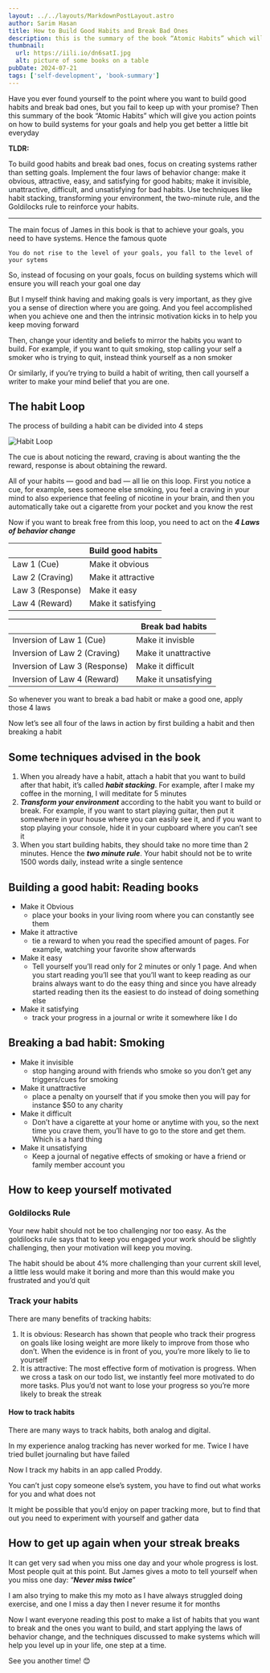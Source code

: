 ```yaml
---
layout: ../../layouts/MarkdownPostLayout.astro
author: Sarim Hasan
title: How to Build Good Habits and Break Bad Ones
description: this is the summary of the book “Atomic Habits” which will help you understand how habits work and give you action points on how to build systems for your goals and help you get better a little bit everyday
thumbnail:
  url: https://iili.io/dn6satI.jpg
  alt: picture of some books on a table
pubDate: 2024-07-21
tags: ['self-development', 'book-summary']
---
```



Have you ever found yourself to the point where you want to build good habits and break bad ones, but you fail to keep up with your promise? Then this summary of the book “Atomic Habits” which will give you action points on how to build systems for your goals and help you get better a little bit everyday

**TLDR:**

To build good habits and break bad ones, focus on creating systems rather than setting goals. Implement the four laws of behavior change: make it obvious, attractive, easy, and satisfying for good habits; make it invisible, unattractive, difficult, and unsatisfying for bad habits. Use techniques like habit stacking, transforming your environment, the two-minute rule, and the Goldilocks rule to reinforce your habits.

---

The main focus of James in this book is that to achieve your goals, you need to have systems. Hence the famous quote

```ad-quote
You do not rise to the level of your goals, you fall to the level of your sytems
```

So, instead of focusing on your goals, focus on building systems which will ensure you will reach your goal one day

But I myself think having and making goals is very important, as they give you a sense of direction where you are going. And you feel accomplished when you achieve one and then the intrinsic motivation kicks in to help you keep moving forward

Then, change your identity and beliefs to mirror the habits you want to build. For example, if you want to quit smoking, stop calling your self a smoker who is trying to quit, instead think yourself as a non smoker

Or similarly, if you’re trying to build a habit of writing, then call yourself a writer to make your mind belief that you are one.

## The habit Loop

The process of building a habit can be divided into 4 steps

<Image src={habitLoop} alt="Habit Loop" width={400} height={400} />

The cue is about noticing the reward, craving is about wanting the the reward, response is about obtaining the reward.

All of your habits — good and bad — all lie on this loop. First you notice a cue, for example, sees someone else smoking, you feel a craving in your mind to also experience that feeling of nicotine in your brain, and then you automatically take out a cigarette from your pocket and you know the rest

Now if you want to break free from this loop, you need to act on the **_4 Laws of behavior change_**

|                  | Build good habits  |
| ---------------- | ------------------ |
| Law 1 (Cue)      | Make it obvious    |
| Law 2 (Craving)  | Make it attractive |
| Law 3 (Response) | Make it easy       |
| Law 4 (Reward)   | Make it satisfying |

|                               | Break bad habits     |
| ----------------------------- | -------------------- |
| Inversion of Law 1 (Cue)      | Make it invisble     |
| Inversion of Law 2 (Craving)  | Make it unattractive |
| Inversion of Law 3 (Response) | Make it difficult    |
| Inversion of Law 4 (Reward)   | Make it unsatisfying |

So whenever you want to break a bad habit or make a good one, apply those 4 laws

Now let’s see all four of the laws in action by first building a habit and then breaking a habit

## Some techniques advised in the book

1. When you already have a habit, attach a habit that you want to build after that habit, it’s called **_habit stacking_**. For example, after I make my coffee in the morning, I will meditate for 5 minutes
2. **_Transform your environment_** according to the habit you want to build or break. For example, if you want to start playing guitar, then put it somewhere in your house where you can easily see it, and if you want to stop playing your console, hide it in your cupboard where you can’t see it
3. When you start building habits, they should take no more time than 2 minutes. Hence the **_two minute rule_**. Your habit should not be to write 1500 words daily, instead write a single sentence

## Building a good habit: Reading books

- Make it Obvious
  - place your books in your living room where you can constantly see them
- Make it attractive
  - tie a reward to when you read the specified amount of pages. For example, watching your favorite show afterwards
- Make it easy
  - Tell yourself you’ll read only for 2 minutes or only 1 page. And when you start reading you’ll see that you’ll want to keep reading as our brains always want to do the easy thing and since you have already started reading then its the easiest to do instead of doing something else
- Make it satisfying
  - track your progress in a journal or write it somewhere like I do

## Breaking a bad habit: Smoking

- Make it invisible
  - stop hanging around with friends who smoke so you don’t get any triggers/cues for smoking
- Make it unattractive
  - place a penalty on yourself that if you smoke then you will pay for instance $50 to any charity
- Make it difficult
  - Don’t have a cigarette at your home or anytime with you, so the next time you crave them, you’ll have to go to the store and get them. Which is a hard thing
- Make it unsatisfying
  - Keep a journal of negative effects of smoking or have a friend or family member account you

## How to keep yourself motivated

### Goldilocks Rule

Your new habit should not be too challenging nor too easy. As the goldilocks rule says that to keep you engaged your work should be slightly challenging, then your motivation will keep you moving.

The habit should be about 4% more challenging than your current skill level, a little less would make it boring and more than this would make you frustrated and you’d quit

### Track your habits

There are many benefits of tracking habits:

1. It is obvious: Research has shown that people who track their progress on goals like losing weight are more likely to improve from those who don’t. When the evidence is in front of you, you’re more likely to lie to yourself
2. It is attractive: The most effective form of motivation is progress. When we cross a task on our todo list, we instantly feel more motivated to do more tasks. Plus you’d not want to lose your progress so you’re more likely to break the streak

#### How to track habits

There are many ways to track habits, both analog and digital.

In my experience analog tracking has never worked for me. Twice I have tried bullet journaling but have failed

Now I track my habits in an app called Proddy.

You can’t just copy someone else’s system, you have to find out what works for you and what does not

It might be possible that you’d enjoy on paper tracking more, but to find that out you need to experiment with yourself and gather data

## How to get up again when your streak breaks

It can get very sad when you miss one day and your whole progress is lost. Most people quit at this point. But James gives a moto to tell yourself when you miss one day: “**_Never miss twice_**”

I am also trying to make this my moto as I have always struggled doing exercise, and one I miss a day then I never resume it for months

Now I want everyone reading this post to make a list of habits that you want to break and the ones you want to build, and start applying the laws of behavior change, and the techniques discussed to make systems which will help you level up in your life, one step at a time.

See you another time! 😊
